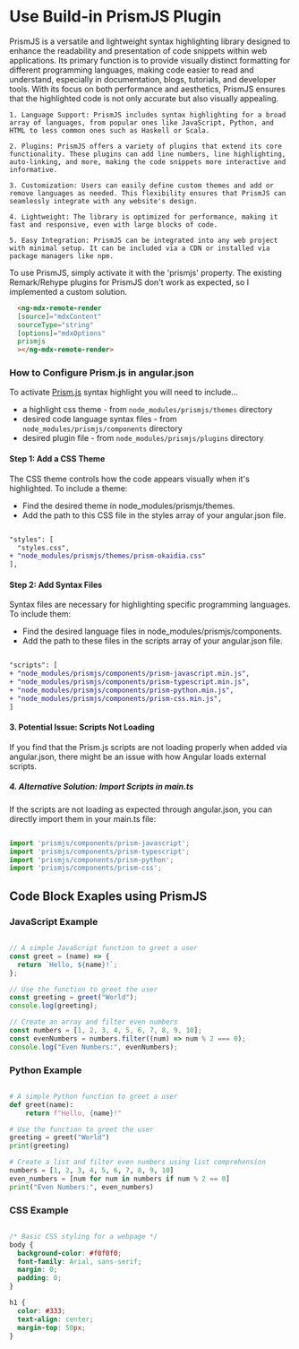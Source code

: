 #  Use Build-in PrismJS Plugin

PrismJS is a versatile and lightweight syntax highlighting library designed to enhance the readability and presentation of code snippets within web applications. Its primary function is to provide visually distinct formatting for different programming languages, making code easier to read and understand, especially in documentation, blogs, tutorials, and developer tools. With its focus on both performance and aesthetics, PrismJS ensures that the highlighted code is not only accurate but also visually appealing.

    1. Language Support: PrismJS includes syntax highlighting for a broad array of languages, from popular ones like JavaScript, Python, and HTML to less common ones such as Haskell or Scala.

    2. Plugins: PrismJS offers a variety of plugins that extend its core functionality. These plugins can add line numbers, line highlighting, auto-linking, and more, making the code snippets more interactive and informative.

    3. Customization: Users can easily define custom themes and add or remove languages as needed. This flexibility ensures that PrismJS can seamlessly integrate with any website's design.

    4. Lightweight: The library is optimized for performance, making it fast and responsive, even with large blocks of code.

    5. Easy Integration: PrismJS can be integrated into any web project with minimal setup. It can be included via a CDN or installed via package managers like npm.


To use PrismJS, simply activate it with the 'prismjs' property. The existing Remark/Rehype plugins for PrismJS don't work as expected, so I implemented a custom solution.

```html
  <ng-mdx-remote-render 
  [source]="mdxContent" 
  sourceType="string" 
  [options]="mdxOptions" 
  prismjs
  ></ng-mdx-remote-render>
```

### How to Configure Prism.js in angular.json

To activate [Prism.js](http://prismjs.com/) syntax highlight you will need to include...
- a highlight css theme - from `node_modules/prismjs/themes` directory
- desired code language syntax files - from `node_modules/prismjs/components` directory
- desired plugin file - from `node_modules/prismjs/plugins` directory

#### Step 1: Add a CSS Theme

The CSS theme controls how the code appears visually when it's highlighted. To include a theme:

  * Find the desired theme in node_modules/prismjs/themes.
  * Add the path to this CSS file in the styles array of your angular.json file.

```diff

"styles": [
  "styles.css",
+ "node_modules/prismjs/themes/prism-okaidia.css"
],

```
#### Step 2: Add Syntax Files

Syntax files are necessary for highlighting specific programming languages. To include them:
  * Find the desired language files in node_modules/prismjs/components.
  * Add the path to these files in the scripts array of your angular.json file.

```diff

"scripts": [
+ "node_modules/prismjs/components/prism-javascript.min.js",
+ "node_modules/prismjs/components/prism-typescript.min.js",
+ "node_modules/prismjs/components/prism-python.min.js",
+ "node_modules/prismjs/components/prism-css.min.js",
]

```
#### 3. Potential Issue: Scripts Not Loading

If you find that the Prism.js scripts are not loading properly when added via angular.json, there might be an issue with how Angular loads external scripts.

##### 4. Alternative Solution: Import Scripts in main.ts

If the scripts are not loading as expected through angular.json, you can directly import them in your main.ts file:

```typescript

import 'prismjs/components/prism-javascript';
import 'prismjs/components/prism-typescript';
import 'prismjs/components/prism-python';
import 'prismjs/components/prism-css';

```

##  Code Block Exaples using PrismJS

### JavaScript Example

```javascript

// A simple JavaScript function to greet a user
const greet = (name) => {
  return `Hello, ${name}!`;
};

// Use the function to greet the user
const greeting = greet("World");
console.log(greeting);

// Create an array and filter even numbers
const numbers = [1, 2, 3, 4, 5, 6, 7, 8, 9, 10];
const evenNumbers = numbers.filter((num) => num % 2 === 0);
console.log("Even Numbers:", evenNumbers);

```

### Python Example

```py

# A simple Python function to greet a user
def greet(name):
    return f"Hello, {name}!"

# Use the function to greet the user
greeting = greet("World")
print(greeting)

# Create a list and filter even numbers using list comprehension
numbers = [1, 2, 3, 4, 5, 6, 7, 8, 9, 10]
even_numbers = [num for num in numbers if num % 2 == 0]
print("Even Numbers:", even_numbers)

```

### CSS Example

```css

/* Basic CSS styling for a webpage */
body {
  background-color: #f0f0f0;
  font-family: Arial, sans-serif;
  margin: 0;
  padding: 0;
}

h1 {
  color: #333;
  text-align: center;
  margin-top: 50px;
}

```

